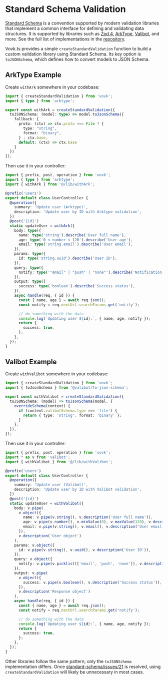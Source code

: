 # Standard Schema Validation

[Standard Schema](https://github.com/standard-schema/standard-schema) is a convention supported by modern validation libraries that implement a common interface for defining and validating data structures. It is supported by libraries such as [Zod 4](https://www.npmjs.com/package/zod), [ArkType](https://www.npmjs.com/package/arktype), [Valibot](https://www.npmjs.com/package/valibot), and more. See the full list of implementations in the [repository](https://github.com/standard-schema/standard-schema?tab=readme-ov-file#what-schema-libraries-implement-the-spec).

Vovk.ts provides a simple `createStandardValidation` function to build a custom validation library using Standard Schema. Its key option is `toJSONSchema`, which defines how to convert models to JSON Schema.

## ArkType Example

Create `withArk` somewhere in your codebase:

```ts filename="src/lib/withArk.ts"
import { createStandardValidation } from 'vovk';
import { type } from 'arktype';

export const withArk = createStandardValidation({
  toJSONSchema: (model: type) => model.toJsonSchema({
    fallback: { 
      proto: (ctx) => ctx.proto === File ? {
        type: "string",
        format: "binary",
      } : ctx.base,
      default: (ctx) => ctx.base
    }
  })
});
```

Then use it in your controller:

```ts filename="src/modules/user/UserController.ts"
import { prefix, post, operation } from 'vovk';
import { type } from 'arktype';
import { withArk } from '@/lib/withArk';

@prefix('users')
export default class UserController {
  @operation({
    summary: 'Update user (Arktype)',
    description: 'Update user by ID with Arktype validation',
  })
  @post('{id}')
  static updateUser = withArk({
    body: type({
      name: type('string').describe('User full name'),
      age: type('0 < number < 120').describe('User age'),
      email: type('string.email').describe('User email'),
    }),
    params: type({
      id: type('string.uuid').describe('User ID'),
    }),
    query: type({
      notify: type('"email" | "push" | "none"').describe('Notification type'),
    }),
    output: type({
      success: type('boolean').describe('Success status'),
    }),
    async handle(req, { id }) {
      const { name, age } = await req.json();
      const notify = req.nextUrl.searchParams.get('notify');

      // do something with the data
      console.log(`Updating user ${id}:`, { name, age, notify });
      return {
        success: true,
      };
    },
  });
}
```

## Valibot Example

Create `withValibot` somewhere in your codebase:

```ts filename="src/lib/withValibot.ts"
import { createStandardValidation } from 'vovk';
import { toJsonSchema } from '@valibot/to-json-schema';

export const withValibot = createStandardValidation({
  toJSONSchema: (model) => toJsonSchema(model, {
    overrideSchema(context) {
      if (context.valibotSchema.type === 'file') {
        return { type: 'string', format: 'binary' };
      }
    },
  }),
});
```

Then use it in your controller:

```ts filename="src/modules/user/UserController.ts"
import { prefix, post, operation } from 'vovk';
import * as v from 'valibot';
import { withValibot } from '@/lib/withValibot';

@prefix('users')
export default class UserController {
  @operation({
    summary: 'Update user (Valibot)',
    description: 'Update user by ID with Valibot validation',
  })
  @post('{id}')
  static updateUser = withValibot({
    body: v.pipe(
      v.object({
        name: v.pipe(v.string(), v.description('User full name')),
        age: v.pipe(v.number(), v.minValue(0), v.maxValue(120), v.description('User age')),
        email: v.pipe(v.string(), v.email(), v.description('User email')),
      }),
      v.description('User object')
    ),
    params: v.object({
      id: v.pipe(v.string(), v.uuid(), v.description('User ID')),
    }),
    query: v.object({
      notify: v.pipe(v.picklist(['email', 'push', 'none']), v.description('Notification type')),
    }),
    output: v.pipe(
      v.object({
        success: v.pipe(v.boolean(), v.description('Success status')),
      }),
      v.description('Response object')
    ),
    async handle(req, { id }) {
      const { name, age } = await req.json();
      const notify = req.nextUrl.searchParams.get('notify');

      // do something with the data
      console.log(`Updating user ${id}:`, { name, age, notify });
      return {
        success: true,
      };
    },
  });
}
```

Other libraries follow the same pattern; only the `toJSONSchema` implementation differs. Once [standard-schema/issues/21](https://github.com/standard-schema/standard-schema/issues/21) is resolved, using `createStandardValidation` will likely be unnecessary in most cases.
